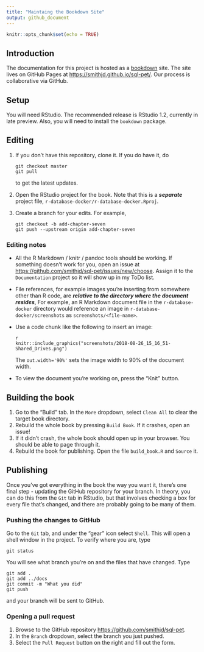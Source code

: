 ```yaml
---
title: "Maintaing the Bookdown Site"
output: github_document
---
```


```r
knitr::opts_chunk$set(echo = TRUE)
```

## Introduction
The documentation for this project is hosted as a [bookdown](https://bookdown.org/) site. The site lives on GitHub Pages at <https://smithjd.github.io/sql-pet/>. Our process is collaborative via GitHub.

## Setup
You will need RStudio. The recommended release is RStudio 1.2, currently in late preview. Also, you will need to install the `bookdown` package.

## Editing
1. If you don't have this repository, clone it. If you do have it, do

    ```
    git checkout master
    git pull
    ```
    
    to get the latest updates.


2. Open the RStudio project for the book. Note that this is a ***separate*** project file, `r-database-docker/r-database-docker.Rproj`.
3. Create a branch for your edits. For example,

    ```
    git checkout -b add-chapter-seven
    git push --upstream origin add-chapter-seven
    ```

### Editing notes

* All the R Markdown / knitr / pandoc tools should be working. If something doesn't work for you, open an issue at <https://github.com/smithjd/sql-pet/issues/new/choose>. Assign it to the `Documentation` project so it will show up in my ToDo list.
* File references, for example images you're inserting from somewhere other than R code, are ***relative to the directory where the document resides***, For example, an R Markdown document file in the `r-database-docker` directory would reference an image in `r-database-docker/screenshots` as `screenshots/<file-name>`.
* Use a code chunk like the following to insert an image:

    ```
    {r echo=FALSE, fig.align='center', out.width='90%'}
    knitr::include_graphics("screenshots/2018-08-26_15_16_51-Shared_Drives.png")
    ```
    
    The `out.width='90%'` sets the image width to 90% of the document width.
* To view the document you're working on, press the "Knit" button.

## Building the book
1. Go to the "Build" tab. In the `More` dropdown, select `Clean All` to clear the target book directory.
2. Rebuild the whole book by pressing `Build Book`. If it crashes, open an issue!
3. If it didn't crash, the whole book should open up in your browser. You should be able to page through it.
4. Rebuild the book for publishing. Open the file `build_book.R` and `Source` it.

## Publishing
Once you've got everything in the book the way you want it, there's one final step - updating the GitHub repository for your branch. In theory, you can do this from the `Git` tab in RStudio, but that involves checking a box for every file that's changed, and there are probably going to be many of them.

### Pushing the changes to GitHub
Go to the `Git` tab, and under the "gear" icon select `Shell`. This will open a shell window in the project. To verify where you are, type

```
git status
```

You will see what branch you're on and the files that have changed. Type

```
git add .
git add ../docs
git commit -m "What you did"
git push
```

and your branch will be sent to GitHub.

### Opening a pull request
1. Browse to the GitHub repository <https://github.com/smithjd/sql-pet>.
2. In the `Branch` dropdown, select the branch you just pushed.
3. Select the `Pull Request` button on the right and fill out the form.
